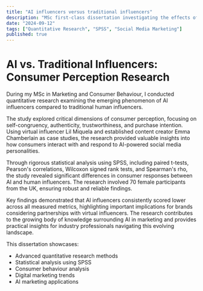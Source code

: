 ```yaml
---
title: "AI influencers versus traditional influencers"
description: "MSc first-class dissertation investigating the effects of AI influencers versus traditional influencers on consumer perceptions and behaviour"
date: "2024-09-12"
tags: ["Quantitative Research", "SPSS", "Social Media Marketing"]
published: true
---
```


# AI vs. Traditional Influencers: Consumer Perception Research
During my MSc in Marketing and Consumer Behaviour, I conducted quantitative research examining the emerging phenomenon of AI influencers compared to traditional human influencers.

The study explored critical dimensions of consumer perception, focusing on self-congruency, authenticity, trustworthiness, and purchase intention. Using virtual influencer Lil Miquela and established content creator Emma Chamberlain as case studies, the research provided valuable insights into how consumers interact with and respond to AI-powered social media personalities.

Through rigorous statistical analysis using SPSS, including paired t-tests, Pearson's correlations, Wilcoxon signed rank tests, and Spearman's rho, the study revealed significant differences in consumer responses between AI and human influencers. The research involved 70 female participants from the UK, ensuring robust and reliable findings.

Key findings demonstrated that AI influencers consistently scored lower across all measured metrics, highlighting important implications for brands considering partnerships with virtual influencers. The research contributes to the growing body of knowledge surrounding AI in marketing and provides practical insights for industry professionals navigating this evolving landscape.

This dissertation showcases:

* Advanced quantitative research methods
* Statistical analysis using SPSS
* Consumer behaviour analysis
* Digital marketing trends
* AI marketing applications